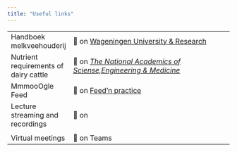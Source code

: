 ```yaml
---
title: "Useful links"
---
```


|                                       |                                                                                                                                                                                  |
|---------------------------------------|----------------------------------------------------------------------------------------------------------------------------------------------------------------------------------|
| Handboek melkveehouderij              | 🔗 on [Wageningen University & Research](https://www.wur.nl/nl/show/handboek-melkveehouderij.htm)                                                                                |
| Nutrient requirements of dairy cattle | 🔗 on [*The National Academics of Sciense,Engineering & Medicine*](https://nap.nationalacademies.org/catalog/25806/nutrient-requirements-of-dairy-cattle-eighth-revised-edition) |
| MmmooOgle Feed                        | 🔗 on [Feed'n practice](https://feed.mmmooogle.com)                                                                                                                              |
| Lecture streaming and recordings      | 🔗 on                                                                                                                                                                            |
|                                       |                                                                                                                                                                                  |
| Virtual meetings                      | 🔗 on Teams                                                                                                                                                                      |

